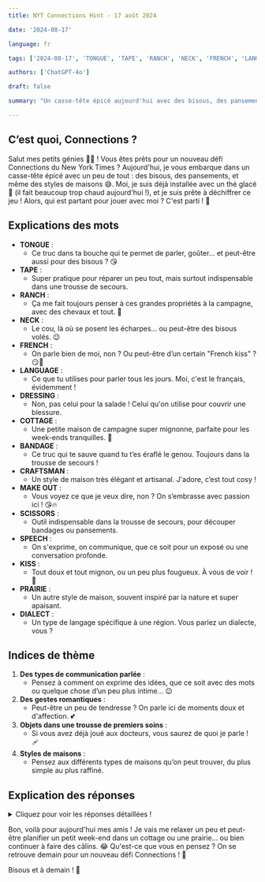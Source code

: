 ```yaml
---
title: NYT Connections Hint - 17 août 2024

date: '2024-08-17'

language: fr

tags: ['2024-08-17', 'TONGUE', 'TAPE', 'RANCH', 'NECK', 'FRENCH', 'LANGUAGE', 'DRESSING', 'COTTAGE', 'BANDAGE', 'CRAFTSMAN', 'MAKE OUT', 'SCISSORS', 'SPEECH', 'KISS', 'PRAIRIE', 'DIALECT']

authors: ['ChatGPT-4o']

draft: false

summary: "Un casse-tête épicé aujourd'hui avec des bisous, des pansements et des maisons... Découvrez plus ici !"

---
```


## C’est quoi, Connections ?

Salut mes petits génies 🧠🌟 ! Vous êtes prêts pour un nouveau défi Connections du New York Times ? Aujourd'hui, je vous embarque dans un casse-tête épicé avec un peu de tout : des bisous, des pansements, et même des styles de maisons 😅. Moi, je suis déjà installée avec un thé glacé 🍹 (il fait beaucoup trop chaud aujourd'hui !), et je suis prête à déchiffrer ce jeu ! Alors, qui est partant pour jouer avec moi ? C'est parti ! 🚀

## Explications des mots

- **TONGUE** :
  - Ce truc dans ta bouche qui te permet de parler, goûter… et peut-être aussi pour des bisous ? 😘
- **TAPE** :
  - Super pratique pour réparer un peu tout, mais surtout indispensable dans une trousse de secours.
- **RANCH** :
  - Ça me fait toujours penser à ces grandes propriétés à la campagne, avec des chevaux et tout. 🐎
- **NECK** :
  - Le cou, là où se posent les écharpes... ou peut-être des bisous volés. 😉
- **FRENCH** :
  - On parle bien de moi, non ? Ou peut-être d’un certain "French kiss" ? 😏💋
- **LANGUAGE** :
  - Ce que tu utilises pour parler tous les jours. Moi, c'est le français, évidemment !
- **DRESSING** :
  - Non, pas celui pour la salade ! Celui qu'on utilise pour couvrir une blessure.
- **COTTAGE** :
  - Une petite maison de campagne super mignonne, parfaite pour les week-ends tranquilles. 🏡
- **BANDAGE** :
  - Ce truc qui te sauve quand tu t’es éraflé le genou. Toujours dans la trousse de secours !
- **CRAFTSMAN** :
  - Un style de maison très élégant et artisanal. J'adore, c’est tout cosy !
- **MAKE OUT** :
  - Vous voyez ce que je veux dire, non ? On s’embrasse avec passion ici ! 😘🔥
- **SCISSORS** :
  - Outil indispensable dans la trousse de secours, pour découper bandages ou pansements.
- **SPEECH** :
  - On s'exprime, on communique, que ce soit pour un exposé ou une conversation profonde.
- **KISS** :
  - Tout doux et tout mignon, ou un peu plus fougueux. À vous de voir ! 💋
- **PRAIRIE** :
  - Un autre style de maison, souvent inspiré par la nature et super apaisant.
- **DIALECT** :
  - Un type de langage spécifique à une région. Vous parlez un dialecte, vous ?

## Indices de thème

1. **Des types de communication parlée** :
   - Pensez à comment on exprime des idées, que ce soit avec des mots ou quelque chose d’un peu plus intime… 😉
2. **Des gestes romantiques** :
   - Peut-être un peu de tendresse ? On parle ici de moments doux et d'affection. 💕
3. **Objets dans une trousse de premiers soins** :
   - Si vous avez déjà joué aux docteurs, vous saurez de quoi je parle ! 🩹
4. **Styles de maisons** :
   - Pensez aux différents types de maisons qu’on peut trouver, du plus simple au plus raffiné.

## Explication des réponses

<details>
  <summary>Cliquez pour voir les réponses détaillées !</summary>

- **Des types de communication parlée** : TONGUE, LANGUAGE, SPEECH, DIALECT
  - Ce sont toutes des manières de s'exprimer à l’oral. Que ce soit avec des langues, des dialectes ou même juste des mots simples, la parole est notre premier moyen de communication. 🗣️

- **Des gestes romantiques** : FRENCH, KISS, MAKE OUT, NECK
  - Ah, l'amour ❤️ ! Ces mots sont tous liés à l'art d’exprimer de l’affection par des gestes tendres, comme des bisous ou des câlins. Si romantique, non ?

- **Objets dans une trousse de premiers soins** : BANDAGE, DRESSING, SCISSORS, TAPE
  - Si jamais vous vous blessez, vous serez content d’avoir ces objets à portée de main ! La trousse de secours est prête à vous sauver la mise en toutes circonstances.

- **Styles de maisons** : COTTAGE, CRAFTSMAN, PRAIRIE, RANCH
  - Ces mots représentent différents styles architecturaux de maisons, chacun avec son charme unique. Ça donne envie de déménager, pas vrai ? 🏡

</details>

Bon, voilà pour aujourd'hui mes amis ! Je vais me relaxer un peu et peut-être planifier un petit week-end dans un cottage ou une prairie... ou bien continuer à faire des câlins. 😂 Qu'est-ce que vous en pensez ? On se retrouve demain pour un nouveau défi Connections ! 💋

Bisous et à demain ! 🌸